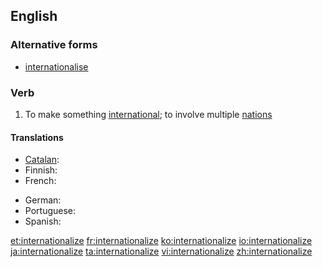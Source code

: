 ==English==
===Alternative forms===
*[[internationalise]]

===Verb===
{{en-verb|internationaliz|ing}}

# To make something [[international]]; to involve multiple [[nation]]s

====Translations====
{{trans-top|to make something international}}
* [[Catalan]]: {{t|ca|internacionalitzar}}
* Finnish: {{t|fi|kansainvälistää}}
* French: {{t+|fr|internationaliser}}
{{trans-mid}}
* German: {{t|de|internationalisieren}}
* Portuguese: {{t|pt|internacionalizar}}
* Spanish: {{t|es|internacionalizar}}
{{trans-bottom}}

[[et:internationalize]]
[[fr:internationalize]]
[[ko:internationalize]]
[[io:internationalize]]
[[ja:internationalize]]
[[ta:internationalize]]
[[vi:internationalize]]
[[zh:internationalize]]